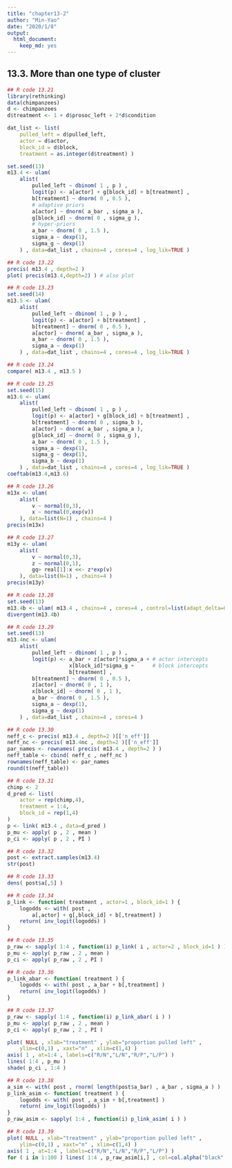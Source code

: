 ```yaml
---
title: "chapter13-2"
author: "Min-Yao"
date: "2020/1/8"
output: 
  html_document: 
    keep_md: yes
---
```


## 13.3. More than one type of cluster

```r
## R code 13.21
library(rethinking)
data(chimpanzees)
d <- chimpanzees
d$treatment <- 1 + d$prosoc_left + 2*d$condition

dat_list <- list(
    pulled_left = d$pulled_left,
    actor = d$actor,
    block_id = d$block,
    treatment = as.integer(d$treatment) )

set.seed(13)
m13.4 <- ulam(
    alist(
        pulled_left ~ dbinom( 1 , p ) ,
        logit(p) <- a[actor] + g[block_id] + b[treatment] ,
        b[treatment] ~ dnorm( 0 , 0.5 ),
        # adaptive priors
        a[actor] ~ dnorm( a_bar , sigma_a ),
        g[block_id] ~ dnorm( 0 , sigma_g ),
        # hyper-priors
        a_bar ~ dnorm( 0 , 1.5 ),
        sigma_a ~ dexp(1),
        sigma_g ~ dexp(1)
    ) , data=dat_list , chains=4 , cores=4 , log_lik=TRUE )

## R code 13.22
precis( m13.4 , depth=2 )
plot( precis(m13.4,depth=2) ) # also plot

## R code 13.23
set.seed(14)
m13.5 <- ulam(
    alist(
        pulled_left ~ dbinom( 1 , p ) ,
        logit(p) <- a[actor] + b[treatment] ,
        b[treatment] ~ dnorm( 0 , 0.5 ),
        a[actor] ~ dnorm( a_bar , sigma_a ),
        a_bar ~ dnorm( 0 , 1.5 ),
        sigma_a ~ dexp(1)
    ) , data=dat_list , chains=4 , cores=4 , log_lik=TRUE )

## R code 13.24
compare( m13.4 , m13.5 )

## R code 13.25
set.seed(15)
m13.6 <- ulam(
    alist(
        pulled_left ~ dbinom( 1 , p ) ,
        logit(p) <- a[actor] + g[block_id] + b[treatment] ,
        b[treatment] ~ dnorm( 0 , sigma_b ),
        a[actor] ~ dnorm( a_bar , sigma_a ),
        g[block_id] ~ dnorm( 0 , sigma_g ),
        a_bar ~ dnorm( 0 , 1.5 ),
        sigma_a ~ dexp(1),
        sigma_g ~ dexp(1),
        sigma_b ~ dexp(1)
    ) , data=dat_list , chains=4 , cores=4 , log_lik=TRUE )
coeftab(m13.4,m13.6)

## R code 13.26
m13x <- ulam(
    alist(
        v ~ normal(0,3),
        x ~ normal(0,exp(v))
    ), data=list(N=1) , chains=4 )
precis(m13x)

## R code 13.27
m13y <- ulam(
    alist(
        v ~ normal(0,3),
        z ~ normal(0,1),
        gq> real[1]:x <<- z*exp(v)
    ), data=list(N=1) , chains=4 )
precis(m13y)

## R code 13.28
set.seed(13)
m13.4b <- ulam( m13.4 , chains=4 , cores=4 , control=list(adapt_delta=0.99) )
divergent(m13.4b)

## R code 13.29
set.seed(13)
m13.4nc <- ulam(
    alist(
        pulled_left ~ dbinom( 1 , p ) ,
        logit(p) <- a_bar + z[actor]*sigma_a + # actor intercepts
                    x[block_id]*sigma_g +      # block intercepts
                    b[treatment] ,
        b[treatment] ~ dnorm( 0 , 0.5 ),
        z[actor] ~ dnorm( 0 , 1 ),
        x[block_id] ~ dnorm( 0 , 1 ),
        a_bar ~ dnorm( 0 , 1.5 ),
        sigma_a ~ dexp(1),
        sigma_g ~ dexp(1)
    ) , data=dat_list , chains=4 , cores=4 )

## R code 13.30
neff_c <- precis( m13.4 , depth=2 )[['n_eff']]
neff_nc <- precis( m13.4nc , depth=2 )[['n_eff']]
par_names <- rownames( precis( m13.4 , depth=2 ) )
neff_table <- cbind( neff_c , neff_nc )
rownames(neff_table) <- par_names
round(t(neff_table))

## R code 13.31
chimp <- 2
d_pred <- list(
    actor = rep(chimp,4),
    treatment = 1:4,
    block_id = rep(1,4)
)
p <- link( m13.4 , data=d_pred )
p_mu <- apply( p , 2 , mean )
p_ci <- apply( p , 2 , PI )

## R code 13.32
post <- extract.samples(m13.4)
str(post)

## R code 13.33
dens( post$a[,5] )

## R code 13.34
p_link <- function( treatment , actor=1 , block_id=1 ) {
    logodds <- with( post ,
        a[,actor] + g[,block_id] + b[,treatment] )
    return( inv_logit(logodds) )
}

## R code 13.35
p_raw <- sapply( 1:4 , function(i) p_link( i , actor=2 , block_id=1 ) )
p_mu <- apply( p_raw , 2 , mean )
p_ci <- apply( p_raw , 2 , PI )

## R code 13.36
p_link_abar <- function( treatment ) {
    logodds <- with( post , a_bar + b[,treatment] )
    return( inv_logit(logodds) )
}

## R code 13.37
p_raw <- sapply( 1:4 , function(i) p_link_abar( i ) )
p_mu <- apply( p_raw , 2 , mean )
p_ci <- apply( p_raw , 2 , PI )

plot( NULL , xlab="treatment" , ylab="proportion pulled left" ,
    ylim=c(0,1) , xaxt="n" , xlim=c(1,4) )
axis( 1 , at=1:4 , labels=c("R/N","L/N","R/P","L/P") )
lines( 1:4 , p_mu )
shade( p_ci , 1:4 )

## R code 13.38
a_sim <- with( post , rnorm( length(post$a_bar) , a_bar , sigma_a ) )
p_link_asim <- function( treatment ) {
    logodds <- with( post , a_sim + b[,treatment] )
    return( inv_logit(logodds) )
}
p_raw_asim <- sapply( 1:4 , function(i) p_link_asim( i ) )

## R code 13.39
plot( NULL , xlab="treatment" , ylab="proportion pulled left" ,
    ylim=c(0,1) , xaxt="n" , xlim=c(1,4) )
axis( 1 , at=1:4 , labels=c("R/N","L/N","R/P","L/P") )
for ( i in 1:100 ) lines( 1:4 , p_raw_asim[i,] , col=col.alpha("black",0.25) , lwd=2 )


```

